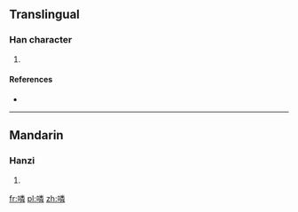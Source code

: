 ==Translingual==

===Han character===
{{Han char|rn=30|rad=口|as=12|sn=15|four=|canj=口火木手 (RFDQ)}}

# {{defn|Han|sort=口12}}

====References====
* {{Han ref|kx=0209.140|dkj=04322|hdz=10686.040|uh=5652|ud=22098}}

----

==Mandarin==

===Hanzi===
{{cmn-hanzi|pin=[[lián]] ([[lian2]])|wg=lien<sup>2</sup>}}

# {{defn|lang=cmn|sort=口12}}

[[fr:噒]]
[[pl:噒]]
[[zh:噒]]
